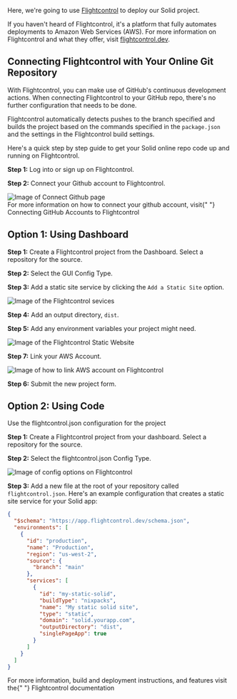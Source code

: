 
<Title>Deploying to AWS via Flightcontrol</Title>

Here, we're going to use [Flightcontrol](https://www.flightcontrol.dev/?ref=solid) to deploy our Solid project.

If you haven't heard of Flightcontrol, it's a platform that fully automates deployments to Amazon Web Services (AWS). For more information on Flightcontrol and what they offer, visit [flightcontrol.dev](https://www.flightcontrol.dev/?ref=solid).

## Connecting Flightcontrol with Your Online Git Repository

With Flightcontrol, you can make use of GitHub's continuous development actions. When connecting Flightcontrol to your GitHub repo, there's no further configuration that needs to be done.

Flightcontrol automatically detects pushes to the branch specified and builds the project based on the commands specified in the `package.json` and the settings in the Flightcontrol build settings.

Here's a quick step by step guide to get your Solid online repo code up and running on Flightcontrol.

**Step 1:** Log into or sign up on Flightcontrol.

**Step 2:** Connect your Github account to Flightcontrol.

<img src="/images/how-to-guides/deployment/flightcontrol-connect-github.png" alt="Image of Connect Github page"/>

<Aside>
  For more information on how to connect your github account, visit{" "}
  <Link
    href="https://www.flightcontrol.dev/docs/getting-started/connecting-github?ref=solid"
    target="_blank"
  >
    Connecting GitHub Accounts to Flightcontrol
  </Link>
</Aside>

## Option 1: Using Dashboard

**Step 1:** Create a Flightcontrol project from the Dashboard. Select a repository for the source.

**Step 2:** Select the GUI Config Type.

**Step 3:** Add a static site service by clicking the `Add a Static Site` option.

<img src="/images/how-to-guides/deployment/flightcontrol-services.png" alt="Image of the Flightcontrol sevices"/>

**Step 4:** Add an output directory, `dist`.

**Step 5:** Add any environment variables your project might need.

<img src="/images/how-to-guides/deployment/flightcontrol-static-website.png" alt="Image of the Flightcontrol Static Website"/>

**Step 7:** Link your AWS Account.

<img src="/images/how-to-guides/deployment/Flightcontrol-link-AWS.png" alt="Image of how to link AWS account on Flightcontrol"/>

**Step 6:** Submit the new project form.

## Option 2: Using Code

Use the flightcontrol.json configuration for the project

**Step 1:** Create a Flightcontrol project from your dashboard. Select a repository for the source.

**Step 2:** Select the flightcontrol.json Config Type.

 <img src="/images/how-to-guides/deployment/flightcontrol-config-option.png" alt="Image of config options on Flightcontrol"/>

**Step 3:** Add a new file at the root of your repository called `flightcontrol.json`. Here's an example configuration that creates a static site service for your Solid app:

```json filename="flightcontrol.json"
{
  "$schema": "https://app.flightcontrol.dev/schema.json",
  "environments": [
    {
      "id": "production",
      "name": "Production",
      "region": "us-west-2",
      "source": {
        "branch": "main"
      },
      "services": [
        {
          "id": "my-static-solid",
          "buildType": "nixpacks",
          "name": "My static solid site",
          "type": "static",
          "domain": "solid.yourapp.com",
          "outputDirectory": "dist",
          "singlePageApp": true
        }
      ]
    }
  ]
}
```

<Aside>
  For more information, build and deployment instructions, and features visit
  the{" "}
  <Link href="https://www.flightcontrol.dev/docs?ref=solid" target="_blank">
    Flightcontrol documentation
  </Link>
</Aside>
